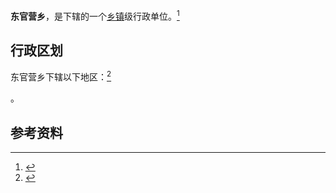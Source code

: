 {{expand|time=2017-05-25}}
{{中国乡级行政区|21/13/81/208/000}}

'''东官营乡'''，是{{PRC admin/fullname|21/13/81/208/000|3}}下辖的一个[[乡镇|乡镇]]级行政单位。<ref>{{PRC admin/ref sgc|{{PRC admin/parent|21/13/81/208/000}}}}</ref>

== 行政区划 ==

东官营乡下辖以下地区：<ref>{{PRC admin/ref sgc|21/13/81/208/000}}</ref>

{{PRC admin/children|21/13/81/208/000}}。

== 参考资料 ==

{{reflist}}

{{行政区划小作品}}
{{PRC admin/navcat|21/13/81/208/000}}